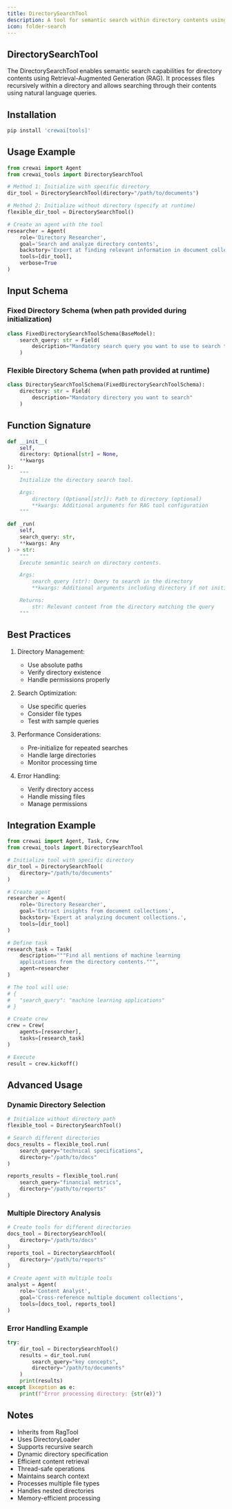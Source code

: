 ```yaml
---
title: DirectorySearchTool
description: A tool for semantic search within directory contents using RAG capabilities
icon: folder-search
---
```


## DirectorySearchTool

The DirectorySearchTool enables semantic search capabilities for directory contents using Retrieval-Augmented Generation (RAG). It processes files recursively within a directory and allows searching through their contents using natural language queries.

## Installation

```bash
pip install 'crewai[tools]'
```

## Usage Example

```python
from crewai import Agent
from crewai_tools import DirectorySearchTool

# Method 1: Initialize with specific directory
dir_tool = DirectorySearchTool(directory="/path/to/documents")

# Method 2: Initialize without directory (specify at runtime)
flexible_dir_tool = DirectorySearchTool()

# Create an agent with the tool
researcher = Agent(
    role='Directory Researcher',
    goal='Search and analyze directory contents',
    backstory='Expert at finding relevant information in document collections.',
    tools=[dir_tool],
    verbose=True
)
```

## Input Schema

### Fixed Directory Schema (when path provided during initialization)
```python
class FixedDirectorySearchToolSchema(BaseModel):
    search_query: str = Field(
        description="Mandatory search query you want to use to search the directory's content"
    )
```

### Flexible Directory Schema (when path provided at runtime)
```python
class DirectorySearchToolSchema(FixedDirectorySearchToolSchema):
    directory: str = Field(
        description="Mandatory directory you want to search"
    )
```

## Function Signature

```python
def __init__(
    self,
    directory: Optional[str] = None,
    **kwargs
):
    """
    Initialize the directory search tool.

    Args:
        directory (Optional[str]): Path to directory (optional)
        **kwargs: Additional arguments for RAG tool configuration
    """

def _run(
    self,
    search_query: str,
    **kwargs: Any
) -> str:
    """
    Execute semantic search on directory contents.

    Args:
        search_query (str): Query to search in the directory
        **kwargs: Additional arguments including directory if not initialized

    Returns:
        str: Relevant content from the directory matching the query
    """
```

## Best Practices

1. Directory Management:
   - Use absolute paths
   - Verify directory existence
   - Handle permissions properly

2. Search Optimization:
   - Use specific queries
   - Consider file types
   - Test with sample queries

3. Performance Considerations:
   - Pre-initialize for repeated searches
   - Handle large directories
   - Monitor processing time

4. Error Handling:
   - Verify directory access
   - Handle missing files
   - Manage permissions

## Integration Example

```python
from crewai import Agent, Task, Crew
from crewai_tools import DirectorySearchTool

# Initialize tool with specific directory
dir_tool = DirectorySearchTool(
    directory="/path/to/documents"
)

# Create agent
researcher = Agent(
    role='Directory Researcher',
    goal='Extract insights from document collections',
    backstory='Expert at analyzing document collections.',
    tools=[dir_tool]
)

# Define task
research_task = Task(
    description="""Find all mentions of machine learning 
    applications from the directory contents.""",
    agent=researcher
)

# The tool will use:
# {
#   "search_query": "machine learning applications"
# }

# Create crew
crew = Crew(
    agents=[researcher],
    tasks=[research_task]
)

# Execute
result = crew.kickoff()
```

## Advanced Usage

### Dynamic Directory Selection
```python
# Initialize without directory path
flexible_tool = DirectorySearchTool()

# Search different directories
docs_results = flexible_tool.run(
    search_query="technical specifications",
    directory="/path/to/docs"
)

reports_results = flexible_tool.run(
    search_query="financial metrics",
    directory="/path/to/reports"
)
```

### Multiple Directory Analysis
```python
# Create tools for different directories
docs_tool = DirectorySearchTool(
    directory="/path/to/docs"
)
reports_tool = DirectorySearchTool(
    directory="/path/to/reports"
)

# Create agent with multiple tools
analyst = Agent(
    role='Content Analyst',
    goal='Cross-reference multiple document collections',
    tools=[docs_tool, reports_tool]
)
```

### Error Handling Example
```python
try:
    dir_tool = DirectorySearchTool()
    results = dir_tool.run(
        search_query="key concepts",
        directory="/path/to/documents"
    )
    print(results)
except Exception as e:
    print(f"Error processing directory: {str(e)}")
```

## Notes

- Inherits from RagTool
- Uses DirectoryLoader
- Supports recursive search
- Dynamic directory specification
- Efficient content retrieval
- Thread-safe operations
- Maintains search context
- Processes multiple file types
- Handles nested directories
- Memory-efficient processing
